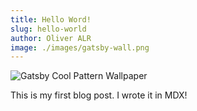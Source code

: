 ```yaml
---
title: Hello Word!
slug: hello-world
author: Oliver ALR
image: ./images/gatsby-wall.png
---
```


![Gatsby Cool Pattern Wallpaper](./images/gatsby-wall.png)

This is my first blog post. I wrote it in MDX!
